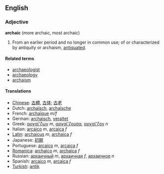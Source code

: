 ==English==

===Adjective===
'''archaic''' (more archaic, most archaic)

#From an earlier period and no longer in common use; of or characterized by antiquity or archaism, [[antiquated]].

====Related terms====
*[[archaeologist]]
*[[archaeology]]
*[[archaism]]

====Translations====
*[[Chinese]]: [[古體]], [[古体]]; [[古老]]
*Dutch: [[archaïsch]], [[archaïsche]]
*French: [[archaïque]] ''m/f''
*German: [[archaisch]], [[veraltet]]
*Greek: [[αρχαϊ'ζων]] ''m'', [[αρχαϊ'ζουσα]], [[αρχαϊ'ζον]] ''n''
*Italian: [[arcaico]] ''m'', [[arcaica]] ''f''
*[[Latin]]: [[archaicus]] ''m'', [[archaica]] ''f''
*Japanese: [[初期]]
*Portuguese: [[arcaico]] ''m'', [[arcaica]] ''f''
*[[Romanica]]: [[archaico]] ''m'', [[archaica]] ''f''
*Russian: [[архаичный]] ''m'', [[архаичная]] ''f'', [[архаичное]] ''n''
*Spanish: [[arcaico]] ''m'', [[arcaica]] ''f''
*[[Turkish]]: [[antik]]